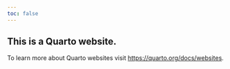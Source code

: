 ```yaml
---
toc: false
---
```



## This is a Quarto website.

To learn more about Quarto websites visit <https://quarto.org/docs/websites>.

